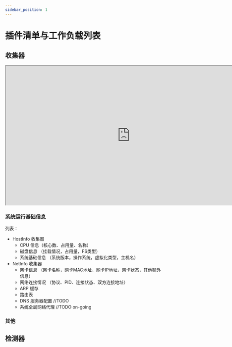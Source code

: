 ```yaml
---
sidebar_position: 1
---
```


# 插件清单与工作负载列表

## 收集器

<iframe style={{border: '1px solid rgba(0, 0, 0, 0.1)'}} width="800" height="450" src="https://www.figma.com/embed?embed_host=share&url=https%3A%2F%2Fwww.figma.com%2Ffile%2FBszsKRuQKdAyOfC0MhzGic%2FDFIR-Gathering-%25E6%2594%25B6%25E9%259B%2586%25E4%25BA%25A7%25E5%2593%2581%25E5%2588%2597%25E8%25A1%25A8%25E4%25B8%258E%25E5%2588%2586%25E7%25B1%25BB%3Fnode-id%3D0%253A1" allowFullScreen></iframe>

### 系统运行基础信息

列表：

- HostInfo 收集器
  - CPU 信息（核心数、占用量、名称）
  - 磁盘信息 （挂载情况，占用量，FS类型）
  - 系统基础信息 （系统版本，操作系统，虚拟化类型，主机名）
- NetInfo 收集器
  - 网卡信息 （网卡名称，网卡MAC地址，网卡IP地址，网卡状态，其他额外信息）
  - 网络连接情况 （协议、PID、连接状态、双方连接地址）
  - ARP 缓存
  - 路由表
  - DNS 服务器配置 //TODO
  - 系统全局网络代理 //TODO on-going


### 其他


## 检测器


